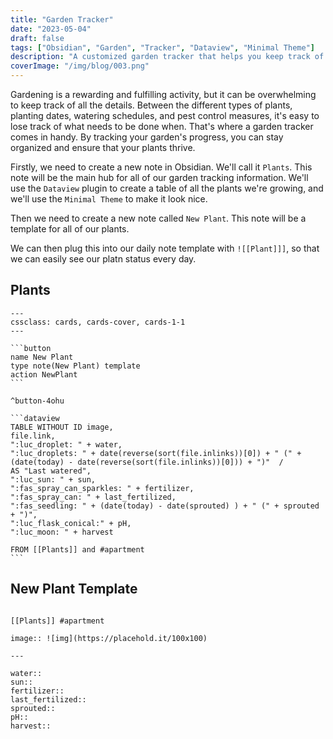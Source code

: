 ```yaml
---
title: "Garden Tracker"
date: "2023-05-04"
draft: false
tags: ["Obsidian", "Garden", "Tracker", "Dataview", "Minimal Theme"]
description: "A customized garden tracker that helps you keep track of everything from plant varieties to watering schedules. "
coverImage: "/img/blog/003.png"
---
```


Gardening is a rewarding and fulfilling activity, but it can be overwhelming to keep track of all the details. Between the different types of plants, planting dates, watering schedules, and pest control measures, it's easy to lose track of what needs to be done when. That's where a garden tracker comes in handy. By tracking your garden's progress, you can stay organized and ensure that your plants thrive.

Firstly, we need to create a new note in Obsidian. We'll call it `Plants`. This note will be the main hub for all of our garden tracking information. We'll use the `Dataview` plugin to create a table of all the plants we're growing, and we'll use the `Minimal Theme` to make it look nice.

Then we need to create a new note called `New Plant`. This note will be a template for all of our plants.

We can then plug this into our daily note template with `![[Plant]]]`, so that we can easily see our platn status every day.

## Plants

````text
---
cssclass: cards, cards-cover, cards-1-1
---

```button
name New Plant
type note(New Plant) template
action NewPlant
```

^button-4ohu

```dataview
TABLE WITHOUT ID image,
file.link,
":luc_droplet: " + water,
":luc_droplets: " + date(reverse(sort(file.inlinks))[0]) + " (" + (date(today) - date(reverse(sort(file.inlinks))[0])) + ")"  /
AS "Last watered",
":luc_sun: " + sun,
":fas_spray_can_sparkles: " + fertilizer,
":fas_spray_can: " + last_fertilized,
":fas_seedling: " + (date(today) - date(sprouted) ) + " (" + sprouted + ")",
":luc_flask_conical:" + pH,
":luc_moon: " + harvest

FROM [[Plants]] and #apartment
```

````

## New Plant Template

```text

[[Plants]] #apartment

image:: ![img](https://placehold.it/100x100)

---

water::
sun::
fertilizer::
last_fertilized::
sprouted::
pH::
harvest::

```
